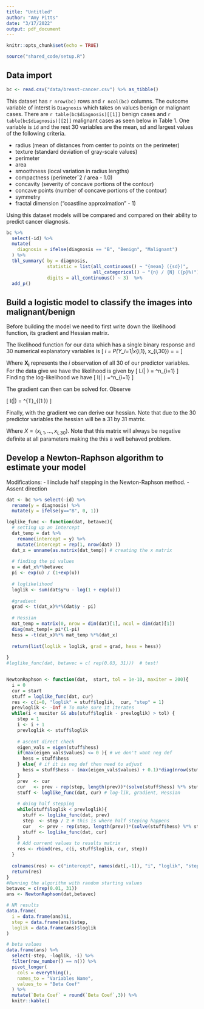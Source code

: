 ```yaml
---
title: "Untitled"
author: "Amy Pitts"
date: "3/17/2022"
output: pdf_document
---
```


```r
knitr::opts_chunk$set(echo = TRUE)

source("shared_code/setup.R")
```


## Data import 
```r
bc <- read.csv("data/breast-cancer.csv") %>% as_tibble()
```

This dataset has `r nrow(bc)` rows and `r ncol(bc)` columns. The outcome variable of interst is `Diagnosis` which takes on values benign or malignant cases.  There are `r table(bc$diagnosis)[[1]]` benign cases and `r table(bc$diagnosis)[[2]]` malignant cases as seen below in Table 1. One variable is `id` and the rest 30 variables are the mean, sd and largest values of the following criteria. 

- radius (mean of distances from center to points on the perimeter)
- texture (standard deviation of gray-scale values)
- perimeter
- area
- smoothness (local variation in radius lengths)
- compactness (perimeterˆ2 / area - 1.0)
- concavity (severity of concave portions of the contour)
- concave points (number of concave portions of the contour)
- symmetry
- fractal dimension ("coastline approximation" - 1)

Using this dataset models will be compared and compared on their ability to predict cancer diagnosis. 

```r
bc %>% 
  select(-id) %>% 
  mutate(
    diagnosis = ifelse(diagnosis == "B", "Benign", "Malignant")
  ) %>%
  tbl_summary( by = diagnosis,
               statistic = list(all_continuous() ~ "{mean} ({sd})",
                                all_categorical() ~ "{n} / {N} ({p}%)"),
               digits = all_continuous() ~ 3)  %>% 
  add_p()
```

## Build a logistic model to classify the images into malignant/benign 
Before building the model we need to first write down the  likelihood function, its gradient and Hessian matrix.


The likelihood function for our data which has a single binary response and 30 numerical explanatory variables is
\[
\pi_i = P(Y_i=1|x_{i,1}, \dots x_{i,30}) = \frac{e^{\beta_0+\beta_1x_{i,1}+ \dots \beta_{30}x_{i,30}}}{1 + e^{\beta_0+\beta_1x_{i,1}+ \dots \beta_{30}x_{i,30}}} = \frac{e^{\beta_0+\sum^{30}_{j=1}\beta_ix_{i,j}}}{1 + e^{\beta_0+\sum^{30}_{j=1}\beta_ix_{i,j}}}
\]

Where $\mathbf{X_i}$ represents the $i$ observation of all 30 of our predictor variables. 
For the data give we have the likelihood is given by 
\[ L(\mathbf{X}| \mathbf{\beta}) = \prod^n_{i=1} \left[ \pi_i^{y_i}(1-\pi_i)^{1-y_i} \right]
\]
Finding the log-likelihood we have 
\[ l(\mathbf{X}| \vec{\beta}) =\sum^n_{i=1} \left[ y_i\left(\beta_0 + \sum^{30}_{j=1}\beta_ix_{i,j}  \right) - \log\left( 1 + \exp\left(\beta_0 + \sum^{30}_{j=1} \beta_ix_{i,j} \right) \right) \right]
\]

The gradient can then can be solved for. Observe 

\[ \nabla l(\mathbf{X}|\vec{\beta}) = \left[ \sum^n_{i=1} \begin{matrix} y_i-\pi_i & \sum^n_{i=1} x_{i,1}(y_i-\pi) & \dots & \sum^n_{i=1} x_{i,30} (y_i-\pi) \end{matrix}\right]^{T}_{(1 \times 31)} 
\]

Finally, with the gradient we can derive our hessian. Note that due to the 30 predictor variables the hessian will be a 31 by 31 matrix. 

\begin{align*}
 \nabla^2 l(\mathbf{X}|\vec{\beta}) &= - \sum^n_{i=1} \begin{pmatrix} 1 \\ X \end{pmatrix} \begin{pmatrix} 1 & X \end{pmatrix} \pi_i (1-\pi_i) \\
 &= - \begin{pmatrix} 1 & X \end{pmatrix} diag( \pi_i (1-\pi_i)) \begin{pmatrix} 1 \\ X \end{pmatrix}
\end{align*}

Where $X = (x_{i,1}, \dots, x_{i, 30})$. Note that this matrix will always be negative definite at all parameters making the this a well behaved problem. 



## Develop a Newton-Raphson algorithm to estimate your model

Modifications: 
- I include half stepping in the Newton-Raphson method. 
- Assent direction 

```r
dat <- bc %>% select(-id) %>%
  rename(y = diagnosis) %>%
  mutate(y = ifelse(y=="B", 0, 1))
```


```r
loglike_func <- function(dat, betavec){
  # setting up an intercept 
  dat_temp = dat %>%
    rename(intercept = y) %>%
    mutate(intercept = rep(1, nrow(dat) ))
  dat_x = unname(as.matrix(dat_temp)) # creating the x matrix 
  
  # finding the pi values 
  u = dat_x%*%betavec
  pi <- exp(u) / (1+exp(u))
  
  # loglikelihood
  loglik <- sum(dat$y*u - log(1 + exp(u)))
  
  #gradient 
  grad <- t(dat_x)%*%(dat$y - pi)
  
  # Hessian 
  mat_temp = matrix(0, nrow = dim(dat)[1], ncol = dim(dat)[1]) 
  diag(mat_temp)= pi*(1-pi) 
  hess = -t(dat_x)%*% mat_temp %*%(dat_x)
  
  return(list(loglik = loglik, grad = grad, hess = hess))
  
}
#loglike_func(dat, betavec = c( rep(0.03, 31)))  # test! 


NewtonRaphson <- function(dat,  start, tol = 1e-10, maxiter = 200){
  i = 0
  cur = start 
  stuff = loglike_func(dat, cur)
  res <- c(i=0, "loglik" = stuff$loglik,  cur, "step" = 1)
  prevloglik <- -Inf # To make sure it iterates
  while(i < maxiter && abs(stuff$loglik - prevloglik) > tol) {
    step = 1
    i <- i + 1
    prevloglik <- stuff$loglik
    
    # ascent direct check 
    eigen_vals = eigen(stuff$hess)
    if(max(eigen_vals$values) <= 0 ){ # we don't want neg def 
      hess = stuff$hess
    } else{ # if it is neg def then need to adjust 
      hess = stuff$hess - (max(eigen_vals$values) + 0.1)*diag(nrow(stuff$hess))
    }
    prev  <- cur
    cur   <- prev - rep(step, length(prev))*(solve(stuff$hess) %*% stuff$grad)
    stuff <- loglike_func(dat, cur) # log-lik, gradient, Hessian
    
    # doing half stepping 
    while(stuff$loglik < prevloglik){
      stuff <- loglike_func(dat, prev)
      step  <- step / 2 # this is where half steping happens 
      cur   <- prev - rep(step, length(prev))*(solve(stuff$hess) %*% stuff$grad)
      stuff <- loglike_func(dat, cur)
    }
    # Add current values to results matrix
    res <- rbind(res, c(i, stuff$loglik, cur, step))
  }
  
  colnames(res) <- c("intercept", names(dat[,-1]), "i", "loglik", "step")
  return(res)
}
#Running the algorithm with random starting values 
betavec = c(rep(0.01, 31))
ans <- NewtonRaphson(dat,betavec)

```

```r
# NR results 
data.frame(
  i = data.frame(ans)$i,
  step = data.frame(ans)$step,
  loglik = data.frame(ans)$loglik
)

# beta values 
data.frame(ans) %>%
  select(-step, -loglik, -i) %>%
  filter(row_number() == n()) %>%
  pivot_longer(
    cols = everything(),
    names_to = "Variables Name",
    values_to = "Beta Coef"
  ) %>% 
  mutate(`Beta Coef` = round(`Beta Coef`,3)) %>% 
  knitr::kable()
  
```


